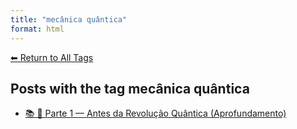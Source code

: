 ```yaml
---
title: "mecânica quântica"
format: html
---
```


[⬅ Return to All Tags](../tags.qmd)

## Posts with the tag **mecânica quântica**

- [📚 🧬 Parte 1 — Antes da Revolução Quântica (Aprofundamento)](/posts/physics/parte-1-mecanica-quantica.html)
